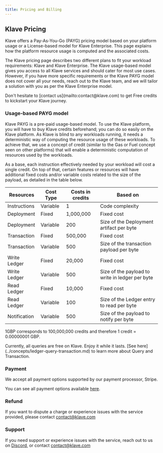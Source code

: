 ```yaml
---
title: Pricing and Billing
---
```



## Klave Pricing

Klave offers a Pay-As-You-Go (PAYG) pricing model based on your platform usage or a License-based model for Klave Enterprise. This page explains how the platform resource usage is computed and the associated costs.

The Klave pricing page describes two different plans to fit your workload requirements: Klave and Klave Enterprise. The Klave usage-based model gives you access to all Klave services and should cater for most use cases. However, if you have more specific requirements or the Klave PAYG model does not cover all your needs, reach out to the Klave team, and we will tailor a solution with you as per the Klave Enterprise model.

<Callout emoji="💡">
    Don't hesitate to [contact us](mailto:contact@klave.com) to get Free credits to kickstart your Klave journey.
</Callout>

### Usage-based PAYG model

Klave PAYG is a pre-paid usage-based model. To use the Klave platform, you will have to buy Klave credits beforehand; you can do so easily on the Klave platform. As Klave is blind to any workloads running, it needs a deterministic way of computing the resource usage of these workloads. To achieve that, we use a concept of credit (similar to the Gas or Fuel concept seen on other platforms) that will enable a deterministic computation of resources used by the workloads.

As a base, each instruction effectively needed by your workload will cost a single credit. On top of that, certain features or resources will have additional fixed costs and/or variable costs related to the size of the payload, as detailed in the table below.

| Resources | Cost Type | Costs in credits | Based on |
|-----------|-----------|------------------|----------|
| Instructions | Variable | 1 | Code complexity |
| Deployment | Fixed | 1,000,000 | Fixed cost |
| Deployment | Variable | 200 | Size of the Deployment artifact per byte |
| Transaction | Fixed | 500,000 | Fixed cost |
| Transaction | Variable | 500 | Size of the transaction payload per byte |
| Write Ledger | Fixed | 20,000 | Fixed cost |
| Write Ledger | Variable | 500 | Size of the payload to write in ledger per byte |
| Read Ledger | Fixed | 10,000 | Fixed cost |
| Read Ledger | Variable | 100 | Size of the Ledger entry to read per byte |
| Notification | Variable | 500 | Size of the payload to notify per byte |

1GBP corresponds to 100,000,000 credits and therefore 1 credit =  0.00000001 GBP.

<Callout emoji="🎉">
  Currently, all queries are free on Klave. Enjoy it while it lasts. [See here](../concepts/ledger-query-transaction.md) to learn more about Query and Transaction.
</Callout>

### Payment

We accept all payment options supported by our payment processor, Stripe.

You can see all payment options available [here](https://stripe.com/gb/payments/features#payment-options).

### Refund

If you want to dispute a charge or experience issues with the service provided, please contact [contact@klave.com](mailto:contact@klave.com)

### Support

If you need support or experience issues with the service, reach out to us on [Discord](https://discord.gg/MkUxsVeqDW), or contact [contact@klave.com](mailto:contact@klave.com)